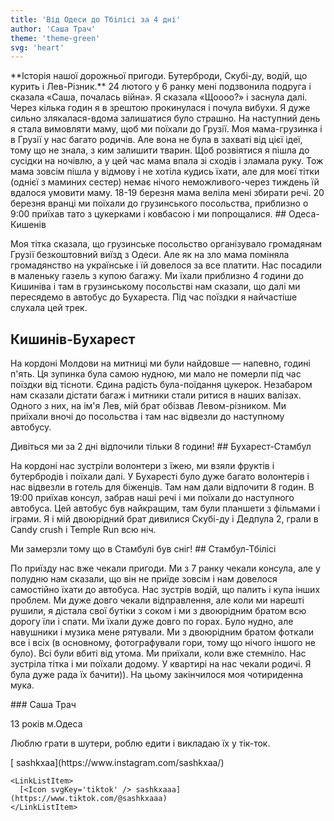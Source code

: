 ```yaml
---
title: 'Від Одеси до Тбілісі за 4 дні'
author: 'Саша Трач'
theme: 'theme-green'
svg: 'heart'
---
```


<Heading
  img="/images/sasha/kyshay.jpg"
  photoLeft
/>

<Medium>
  **Історія нашої дорожньої пригоди. Бутерброди, Скубі-ду, водій, що курить і Лев-Різник.**
</Medium>


<HorizontalPhoto src="/images/sasha/vedro-kata.jpg" photoDescription='Це я з сестрою'>
    24 лютого у 6 ранку мені подзвонила подруга і сказала «Саша, почалась війна». Я сказала «Щоооо?» і заснула далі. Через кілька годин я в зрештою прокинулася і почула вибухи. Я дуже сильно злякалася-вдома залишатися було страшно. На наступний день я стала вимовляти маму, щоб ми поїхали до Грузії. Моя мама-грузинка і в Грузії у нас багато родичів. Але вона не була в захваті від цієї ідеї, тому що не знала, з ким залишити тварин. Щоб розвіятися я пішла до сусідки на ночівлю, а у цей час мама впала зі сходів і зламала руку. Тож мама зовсім пішла у відмову і не хотіла кудись їхати, але для моєї тітки (однієї з маминих сестер) немає нічого неможливого-через тиждень їй вдалося умовити маму. 18-19 березня мама веліла мені збирати речі. 20 березня вранці ми поїхали до грузинського посольства, приблизно о 9:00 приїхав тато з цукерками і ковбасою і ми попрощалися.
</HorizontalPhoto>

<Medium>
  ## Одеса-Кишенів

  Моя тітка сказала, що грузинське посольство організувало громадянам Грузії безкоштовний виїзд з Одеси. Але як на зло мама поміняла громадянство на українське і їй довелося за все платити. Нас посадили в маленьку газель з купою багажу. Ми їхали приблизно 4 години до Кишиніва і там в грузинському посольстві нам сказали, що далі ми пересядемо в автобус до Бухареста. Під час поїздки я найчастіше слухала цей трек.

  ## Кишинів-Бухарест

  На кордоні Молдови на митниці ми були найдовше — напевно, годині п'ять. Ця зупинка була самою нудною, ми мало не померли під час поїздки від тісноти. Єдина радість була-поїдання цукерок. Незабаром нам сказали дістати багаж і митники стали ритися в наших валізах. Одного з них, на ім'я Лев, мій брат обізвав Левом-різником. Ми приїхали вночі до посольства і там нас відвезли до наступному автобусу.
</Medium>

<Large>
  <PhotoAndText src='/images/sasha/bolgaria.jpg'>
    Дивіться ми за 2 дні вiдпочили тільки 8 години!
  </PhotoAndText>
</Large>

<Medium>
  ## Бухарест-Стамбул

  На кордоні нас зустріли волонтери з їжею, ми взяли фруктів і бутербродів і поїхали далі. У Бухаресті було дуже багато волонтерів і нас відвезли в готель для біженців. Там нам дали відпочити 8 годин. В 19:00 приїхав консул, забрав наші речі і ми поїхали до наступного автобуса. Цей автобус був найкращим, там були планшети з фільмами і іграми. Я і мій двоюрідний брат дивилися Скубі-ду і Дедпула 2, грали в Candy crush і Temple Run всю ніч.
</Medium>

<Large>
  <PhotoAndText src='/images/sasha/stambyl.jpg'>
    Ми замерзли тому що в Стамбулі був сніг!
  </PhotoAndText>
</Large>

<Medium>
  ## Стамбул-Тбілісі

  По приїзду нас вже чекали пригоди. Ми з 7 ранку чекали консула, але у полудню нам сказали, що він не приїде зовсім і нам довелося самостiйно їхати до автобуса. Нас зустрів водій, що палить і купа інших проблем. Ми дуже довго чекали відправлення, але коли ми нарешті рушили, я дістала свої бутіки з соком і ми з двоюрідним братом всю дорогу їли і спати. Ми їхали дуже довго по горах. Було нудно, але навушники і музика мене рятували. Ми з двоюрідним братом фоткали все і всіх (в основному, фотографували гори, тому що нічого іншого не було). Всі були вбиті від утома. Ми приїхали, коли вже стемніло. Нас зустріла тітка і ми поїхали додому. У квартирі на нас чекали родичі. Я була дуже рада їх бачити)). На цьому закінчилося моя чотириденна мука.
</Medium>


<AuthorCard src='/images/sasha/vedro-i.jpg'>
  ### Саша Трач

  13 років м.Одеса

  Люблю грати в шутери, роблю едити і викладаю їх у тік-ток.

  <LinkList>
    <LinkListItem>
      [<Icon svgKey='insta' /> sashkxaa](https://www.instagram.com/sashkxaa/)
    </LinkListItem>

    <LinkListItem>
      [<Icon svgKey='tiktok' /> sashkxaaa](https://www.tiktok.com/@sashkxaaa)
    </LinkListItem>
  </LinkList>
</AuthorCard>

